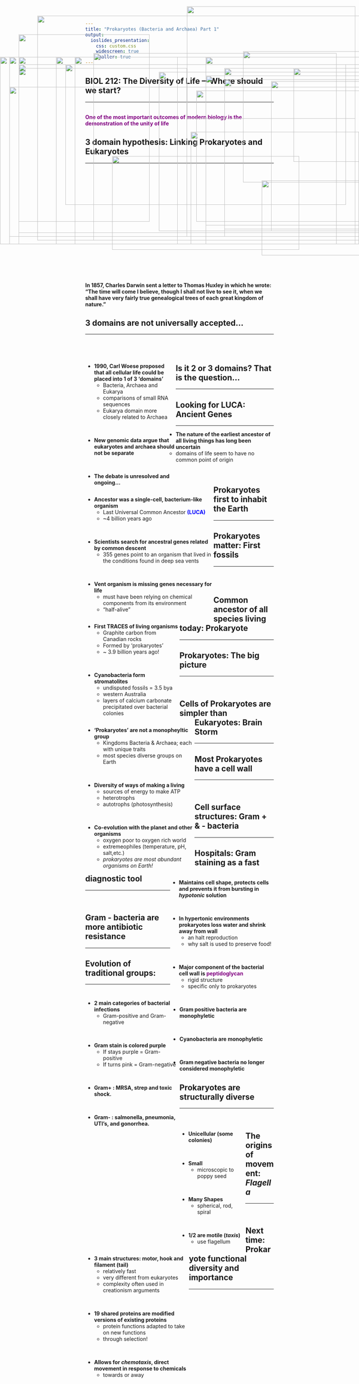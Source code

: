 ```yaml
---
title: "Prokaryotes (Bacteria and Archaea) Part 1"
output: 
  ioslides_presentation:
    css: custom.css
    widescreen: true
    smaller: true
---
```


## BIOL 212: The Diversity of Life ---Where should we start?
<hr>
<br/>
**<span style="color:purple">One of the most important outcomes of modern biology is the demonstration of the unity of life</span>**

<IMG STYLE="position:absolute; TOP:240px; LEFT:25px; WIDTH:1050px; HEIGHT:400px" SRC="images/start.jpg">

## 3 domain hypothesis: Linking Prokaryotes and Eukaryotes
<hr>
<br/>
<br/>
<br/>
<br/>
<br/>
<br/>
<br/>
<br/>
<br/>
<br/>
<br/>
<br/>
<br/>
<br/>
<br/>
<br/>
<br/>

**In 1857, Charles Darwin sent a letter to Thomas Huxley in which he wrote: “The time will come I believe, though I shall not live to see it, when we shall have very fairly true genealogical trees of each great kingdom of nature.”**

<IMG STYLE="position:absolute; TOP:180px; LEFT:175px; WIDTH:750px; HEIGHT:375px" SRC="images/3domain.gif">

## 3 domains are not universally accepted...
<hr>
<br/>
<br/>

<div style="float: left; width: 48%;">

* **1990, Carl Woese proposed that all cellular life could be placed into 1 of 3 ‘domains’**
    + Bacteria, Archaea and Eukarya
    + comparisons of small RNA sequences
    + Eukarya domain more closely related to Archaea

<br/>

* **New genomic data argue that eukaryotes and archaea should not be separate**

<br/>

* **The debate is unresolved and ongoing...**
</div>

<IMG STYLE="position:absolute; TOP:210px; LEFT:550px; WIDTH:525px; HEIGHT:400px" SRC="images/2domain2.png">

## Is it 2 or 3 domains? That is the question...
<hr>

<IMG STYLE="position:absolute; TOP:160px; LEFT:0px; WIDTH:1100px; HEIGHT:500px" SRC="images/2domainfig.png">

## Looking for LUCA: Ancient Genes
<hr>

* **The nature of the earliest ancestor of all living things has long been uncertain**
    + domains of life seem to have no common point of origin
  
<br/>
<div style="float: left; width: 68%;">

* **Ancestor was a single-cell, bacterium-like organism**
    + Last Universal Common Ancestor <span style="color:blue">**(LUCA)**</span>
    + ~4 billion years ago

<br/>

* **Scientists search for ancestral genes related by common descent**
    + 355 genes point to an organism that lived in the conditions found in deep sea vents

<br/>

* **Vent organism is missing genes necessary for life**
    + must have been relying on chemical components from its environment
    + "half-alive"
    
</div>

<IMG STYLE="position:absolute; TOP:225px; LEFT:725px; WIDTH:300px; HEIGHT:400px" SRC="images/vent.jpg">

##

<IMG STYLE="position:absolute; TOP:100px; LEFT:50px; WIDTH:350px; HEIGHT:500px" SRC="images/geyser.jpg">

<IMG STYLE="position:absolute; TOP:25px; LEFT:500px; WIDTH:450px; HEIGHT:300px" SRC="images/acid.jpg">

<IMG STYLE="position:absolute; TOP:360px; LEFT:510px; WIDTH:450px; HEIGHT:300px" SRC="images/vent.jpg">

## Prokaryotes first to inhabit the Earth
<hr>

<IMG STYLE="position:absolute; TOP:160px; LEFT:50px; WIDTH:1000px; HEIGHT:500px" SRC="images/oldlife.png">

## Prokaryotes matter: First fossils
<hr>
<br/>
<br/>

<div style="float: left; width: 50%;">

* **First TRACES of living organisms**
    + Graphite carbon from Canadian rocks
    + Formed by ‘prokaryotes’
    + ~ 3.9 billion years ago! 

<br/>

* **Cyanobacteria form stromatolites**
    + undisputed fossils = 3.5 bya
    + western Australia
    + layers of calcium carbonate precipitated over bacterial colonies

</div>

<IMG STYLE="position:absolute; TOP:160px; LEFT:550px; WIDTH:400px; HEIGHT:500px" SRC="images/matfossils.png">

## Common ancestor of all species living today: Prokaryote
<hr>

<IMG STYLE="position:absolute; TOP:190px; LEFT:50px; WIDTH:450px; HEIGHT:450px" SRC="images/simple_phyl.jpg">

<IMG STYLE="position:absolute; TOP:190px; LEFT:600px; WIDTH:350px; HEIGHT:450px" SRC="images/oldfossil.gif">

## Prokaryotes: The big picture
<hr>
<br/>

<div style="float: left; width: 58%;">

* **'Prokaryotes' are not a monopheyltic group**
    + Kingdoms Bacteria & Archaea; each with unique traits
    + most species diverse groups on Earth

<br/>

* **Diversity of ways of making a living**
    + sources of energy to make ATP
    + heterotrophs
    + autotrophs (photosynthesis)

<br/>

* **Co-evolution with the planet and other organisms**
    + oxygen poor to oxygen rich world
    + extremeophiles (temperature, pH, salt,etc.)
    + *prokaryotes are most abundant organisms on Earth!*
</div>

<IMG STYLE="position:absolute; TOP:145px; LEFT:650px; WIDTH:450px; HEIGHT:350px" SRC="images/diversitywit.png">

<IMG STYLE="position:absolute; TOP:490px; LEFT:700px; WIDTH:300px; HEIGHT:200px" SRC="images/yellowstone.jpg">

## Cells of Prokaryotes are simpler than Eukaryotes: Brain Storm
<hr>

<IMG STYLE="position:absolute; TOP:160px; LEFT:150px; WIDTH:800px; HEIGHT:500px" SRC="images/blank.png">

##

<IMG STYLE="position:absolute; TOP:50px; LEFT:100px; WIDTH:900px; HEIGHT:600px" SRC="images/differ.png">

## Most Prokaryotes have a cell wall
<hr>
<br/>

<IMG STYLE="position:absolute; TOP:160px; LEFT:25px; WIDTH:450px; HEIGHT:500px" SRC="images/cellwall.jpg">

<div style="float: right; width: 55%;">

* **Maintains cell shape, protects cells and prevents it from bursting in *hypotonic* solution**

<br/>

* **In hypertonic environments prokaryotes loss water and shrink away from wall**
    + an halt reproduction
    + why salt is used to preserve food!

<br/>

* **Major component of the bacterial cell wall is <span style="color:purple">peptidoglycan</span>**
    + rigid structure 
    + specific only to prokaryotes
    
</div>

## Cell surface structures: Gram + & - bacteria
<hr>

<IMG STYLE="position:absolute; TOP:180px; LEFT:50px; WIDTH:1000px; HEIGHT:450px" SRC="images/gram2.jpg">

## Hospitals: Gram staining as a fast diagnostic tool
<hr>
<br/>

<div style="float: left; width: 50%;">
 
* **2 main categories of bacterial infections**
    + Gram-positive and Gram-negative

<br/>

* **Gram stain is colored purple**
    + If stays purple = Gram-positive
    + If turns pink = Gram-negative

<br/>

* **Gram+ : MRSA, strep and toxic shock.**

<br/>

* **Gram- : salmonella, pneumonia, UTI's, and gonorrhea.** 

<br/>

<!-- * **http://www.uphs.upenn.edu/bugdrug/antibiotic_manual/Gram3.htm** -->

</div>

<IMG STYLE="position:absolute; TOP:250px; LEFT:525px; WIDTH:500px; HEIGHT:350px" SRC="images/mrsa.jpg">

## Gram - bacteria are more antibiotic resistance
<hr>

<IMG STYLE="position:absolute; TOP:150px; LEFT:250px; WIDTH:650px; HEIGHT:500px" SRC="images/anti.png">

## Evolution of traditional groups:
<hr>
<br/>

* **Gram positive bacteria are monophyletic**

<br/>

* **Cyanobacteria are monophyletic**

<br/>

* **Gram negative bacteria no longer considered monophyletic**

<IMG STYLE="position:absolute; TOP:190px; LEFT:785px; WIDTH:250px; HEIGHT:250px" SRC="images/cyano2.jpg">

<IMG STYLE="position:absolute; TOP:425px; LEFT:300px; WIDTH:500px; HEIGHT:250px" SRC="images/gram.jpeg">

## Prokaryotes are structurally diverse
<hr>
<br/>

<div style="float: left; width: 35%;">

* **Unicellular (some colonies)**

<br/>

* **Small**
    + microscopic to poppy seed

<br/>

* **Many Shapes**
    + spherical, rod, spiral

<br/>

* **1/2 are motile (*taxis*)**
    + use flagellum
</div>

<IMG STYLE="position:absolute; TOP:200px; LEFT:425px; WIDTH:650px; HEIGHT:425px" SRC="images/shapesize.jpg">

## The origins of movement: *Flagella*
<hr>
<br/>

<div style="float: left; width: 55%;">

* **3 main structures: motor, hook and filament (tail)**
    + relatively fast
    + very different from eukaryotes
    + complexity often used in creationism arguments
    
<br/>

* **19 shared proteins are modified versions of existing proteins**
    + protein functions adapted to take on new functions
    + through selection!

<br/>

* **Allows for *chemotaxis*, direct movement in response to chemicals**
    + towards or away

</div>

<IMG STYLE="position:absolute; TOP:220px; LEFT:600px; WIDTH:500px; HEIGHT:400px" SRC="images/flagelum.png">

<!-- ## Prokaryotic vs Eukaryotic cells -->
<!-- <hr> -->

<!-- <IMG STYLE="position:absolute; TOP:250px; LEFT:250px; WIDTH:600px; HEIGHT:350px" SRC="images/shareproeu.jpg"> -->

## Next time: Prokaryote functional diversity and importance
<hr>

<IMG STYLE="position:absolute; TOP:160px; LEFT:200px; WIDTH:700px; HEIGHT:500px" SRC="images/biofilms.jpg">